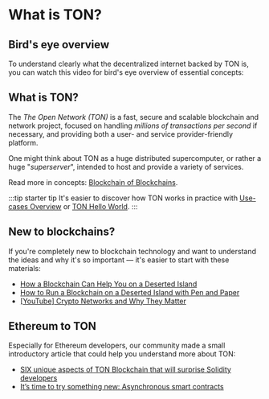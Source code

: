 
# What is TON?

## Bird's eye overview

To understand clearly what the decentralized internet backed by TON is, you can watch this video for bird's eye overview of essential concepts:

<ReactPlayer url='https://www.youtube.com/watch?v=XgzHmV_nnpY' />

## What is TON?

The _The Open Network (TON)_ is a fast, secure and scalable blockchain and
network project, focused on handling _millions of transactions per second_ if
necessary, and providing both a user- and service provider-friendly platform. 

One might think about TON as a huge distributed supercomputer,
or rather a huge "_superserver_", intended to host and provide a variety of
services.

Read more in concepts: [Blockchain of Blockchains](/learn/overviews/TON_blockchain_overview).

:::tip starter tip
It's easier to discover how TON works in practice with [Use-cases Overview](/participate/web3/overview#use-cases) or [TON Hello World](/develop/getting-started).
:::

## New to blockchains?

If you're completely new to blockchain technology and want to understand the ideas and why it's so important — it's easier to start with these materials:

* [How a Blockchain Can Help You on a Deserted Island](https://talkol.medium.com/why-decentralized-consensus-blockchain-is-good-for-business-5ff263468210)
* [How to Run a Blockchain on a Deserted Island with Pen and Paper](https://talkol.medium.com/how-to-run-a-blockchain-on-a-deserted-island-with-pen-and-paper-899949ec555b)
* [\[YouTube\] Crypto Networks and Why They Matter](https://youtu.be/2wxtiNgXBaU)


## Ethereum to TON

Especially for Ethereum developers, our community made a small introductory article that could help you understand more about TON:

* [SIX unique aspects of TON Blockchain that will surprise Solidity developers](https://society.ton.org/six-unique-aspects-of-ton-blockchain-that-will-surprise-solidity-developers)
* [It’s time to try something new: Asynchronous smart contracts](https://telegra.ph/Its-time-to-try-something-new-Asynchronous-smart-contracts-03-25)
